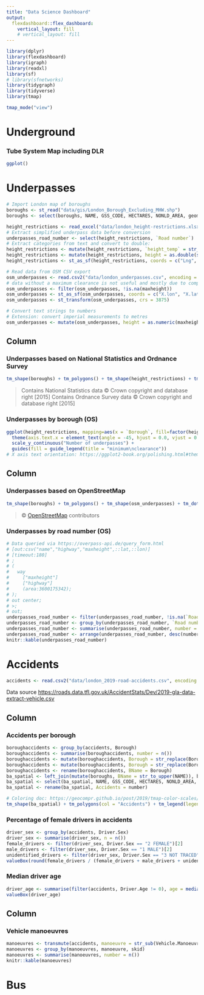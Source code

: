 ---
title: "Data Science Dashboard"
output: 
  flexdashboard::flex_dashboard:
    vertical_layout: fill
    # vertical_layout: fill
---

```{r setup, include=FALSE}
library(dplyr)
library(flexdashboard)
library(igraph)
library(readxl)
library(sf)
# library(sfnetworks)
library(tidygraph)
library(tidyverse)
library(tmap)

tmap_mode("view")
```

Underground
=====================================

### Tube System Map including DLR

```{r, fig.width=10, fig.height=7}
ggplot()
```

Underpasses
================

```{r, include=FALSE}
# Import London map of boroughs
boroughs <- st_read("data/gis/London_Borough_Excluding_MHW.shp")
boroughs <- select(boroughs, NAME, GSS_CODE, HECTARES, NONLD_AREA, geometry)

height_restrictions <- read_excel("data/london_height-restrictions.xlsx")
# Extract simplified underpass data before conversion
underpasses_road_number <- select(height_restrictions, `Road number`)
# Extract categories from text and convert to double:
height_restrictions <- mutate(height_restrictions, `height_temp` = str_replace_all(`Height restriction (m)`, c("Between " = "", "Up to 3.0" = "0")))
height_restrictions <- mutate(height_restrictions, height = as.double(str_sub(`height_temp`, 1, 3)))
height_restrictions <- st_as_sf(height_restrictions, coords = c("Lng", "Lat"), crs = 4326) 

# Read data from OSM CSV export
osm_underpasses <- read.csv2("data/london_underpasses.csv", encoding = "UTF-8", sep = "\t", na.strings = c(""))
# data without a maximum clearance is not useful and mostly due to complex geometries
osm_underpasses <- filter(osm_underpasses, !is.na(maxheight))
osm_underpasses <- st_as_sf(osm_underpasses, coords = c("X.lon", "X.lat"), crs = 4236)
osm_underpasses <- st_transform(osm_underpasses, crs = 3875)

# Convert text strings to numbers
# Extension: convert imperial measurements to metres
osm_underpasses <- mutate(osm_underpasses, height = as.numeric(maxheight))
```

Column {data-width=350}
-----------------------------------------------------------------------

### Underpasses based on National Statistics and Ordnance Survey

```{r}
tm_shape(boroughs) + tm_polygons() + tm_shape(height_restrictions) + tm_dots(col = "height")
```

> Contains National Statistics data © Crown copyright and database right [2015]
> Contains Ordnance Survey data © Crown copyright and database right [2015]

### Underpasses by borough (OS)

```{r}
ggplot(height_restrictions, mapping=aes(x = `Borough`, fill=factor(height))) + geom_bar() +
  theme(axis.text.x = element_text(angle = -45, hjust = 0.0, vjust = 0.2)) +
  scale_y_continuous("Number of underpasses") +
  guides(fill = guide_legend(title = "minimum\nclearance"))
# X axis text orientation: https://ggplot2-book.org/polishing.html#theme-axis
```

Column {data-width=350}
-----------------------------------------------------------------------

### Underpasses based on OpenStreetMap

```{r}
tm_shape(boroughs) + tm_polygons() + tm_shape(osm_underpasses) + tm_dots(col = "height")
```

> © [OpenStreetMap](https://osm.org/copyright) contributors

### Underpasses by road number (OS)

```{r}
# Data queried via https://overpass-api.de/query_form.html
# [out:csv("name","highway","maxheight",::lat,::lon)]
# [timeout:180]
# ;
# (
#   way
#     ["maxheight"]
#     ["highway"]
#     (area:3600175342);
# );
# out center;
# >;
# out;
underpasses_road_number <- filter(underpasses_road_number, !is.na(`Road number`))
underpasses_road_number <- group_by(underpasses_road_number, `Road number`)
underpasses_road_number <- summarise(underpasses_road_number, number = n())
underpasses_road_number <- arrange(underpasses_road_number, desc(number))
knitr::kable(underpasses_road_number)
```

Accidents
==========
```{r, include = FALSE}
accidents <- read.csv2("data/london_2019-road-accidents.csv", encoding = "UTF-8", sep = ",")
```

Data source <https://roads.data.tfl.gov.uk/AccidentStats/Dev/2019-gla-data-extract-vehicle.csv>

Column {data-width=350}
-------------------------------------------------------------------------------------------

### Accidents per borough
```{r}
boroughaccidents <- group_by(accidents, Borough)
boroughaccidents <- summarise(boroughaccidents, number = n())
boroughaccidents <- mutate(boroughaccidents, Borough = str_replace(Borough, "-UPON-THAMES", " UPON THAMES"))
boroughaccidents <- mutate(boroughaccidents, Borough = str_replace(Borough, " & ", " AND "))
boroughaccidents <- rename(boroughaccidents, BName = Borough)
ba_spatial <- left_join(mutate(boroughs, BName = str_to_upper(NAME)), boroughaccidents)
ba_spatial <- select(ba_spatial, NAME, GSS_CODE, HECTARES, NONLD_AREA, number, geometry)
ba_spatial <- rename(ba_spatial, Accidents = number)

# Coloring doc: https://geocompr.github.io/post/2019/tmap-color-scales/#pretty
tm_shape(ba_spatial) + tm_polygons(col = "Accidents") + tm_legend(legend.outside = TRUE)
```

### Percentage of female drivers in accidents
```{r, size=200}
driver_sex <- group_by(accidents, Driver.Sex)
driver_sex <- summarise(driver_sex, n = n())
female_drivers <- filter(driver_sex, Driver.Sex == "2 FEMALE")[2]
male_drivers <- filter(driver_sex, Driver.Sex == "1 MALE")[2]
unidentified_drivers <- filter(driver_sex, Driver.Sex == "3 NOT TRACED")[2]
valueBox(round(female_drivers / (female_drivers + male_drivers + unidentified_drivers) * 100, digits = 0), icon = "fa-female")
```

### Median driver age
```{r}
driver_age <- summarise(filter(accidents, Driver.Age != 0), age = median(Driver.Age))
valueBox(driver_age)
```


Column {data-width=350}
-------------------------------------------------------------------------------------------

### Vehicle manoeuvres
```{r}
manoeuvres <- transmute(accidents, manoeuvre = str_sub(Vehicle.Manoeuvres, 4), skid = str_sub(Vehicle.Skidding, 3))
manoeuvres <- group_by(manoeuvres, manoeuvre, skid)
manoeuvres <- summarise(manoeuvres, number = n())
knitr::kable(manoeuvres)
```

Bus
=====================================